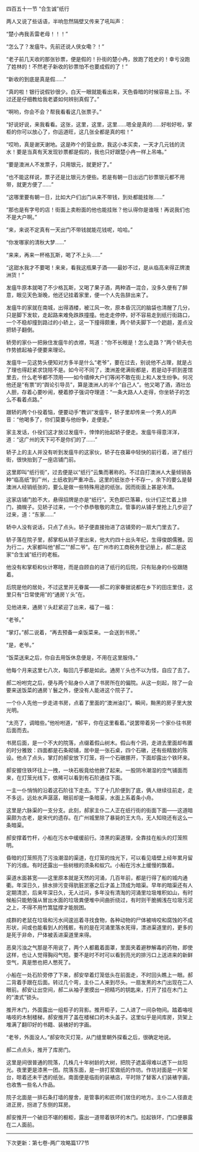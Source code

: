 

四百五十一节 “合生诚”纸行

两人又说了些话语，半响忽然隔壁又传来了吼叫声：

“楚小冉我丢雷老母！！！”

“怎么了？发瘟牛。先前还说人侠女嘞？！”

“老子前几天收的那张钞票，便是假的！扑街的楚小冉，放跑了姓史的！幸亏没跑了姓林的！不然老子新收的钞票怕不也要成假的了！”

“新收的到底是真是假……”

“真的啦！银行说假钞很少。白天一眼就能看出来，天色昏暗的时候容易上当。不过还是仔细教给我老婆如何辨别真假了。”

“啊哟，你会不会？帮我看看这几张票子。”

“好说好说，来我看看。这张，这里，这里，这里……嗯全是真的……好啦好啦，掌柜的你可以放心了，你运道旺，这几张全都是真的啦！”

“哎哟，真是谢天谢地。这是昨个的营业款，我这小本买卖，一天才几元钱的流水！要是当真有天发现钞票都是假的，我也只好跟楚小冉一样上吊咯。”

“要是澳洲人不发票子，只用银元，就更好了。”

“也不能这样说，票子还是比银元方便些。若是有朝一日出远门钞票银元都不用带，就更方便了……”

“这哪里要有朝一日，比如大户们出门从来不带钱，到处都能挂账……”

“那也是有字号的店！街面上卖粉面的他也能挂账？他认得你是谁哦！再说我们也不是大户啊。”

“来，来说不定真有一天出门不带钱就能花钱呢，哈哈。”

“你发哪家的清秋大梦……”

“来来，再来一杯格瓦斯，喝了不上头……”

“这甜水我才不要喝！来来，看我这瓶果子酒――最妙不过，是从临高来得正牌澳洲货！”

发瘟牛原本就喝了不少格瓦斯，又喝了果子酒，两种酒一混合，没多久便有了醉意，眼见天色渐晚，他还记挂着家里，便一个人先告辞出来了。

发瘟牛的家就在南城，出得酒楼，被江风一吹，原本昏沉沉的脑袋也清醒了几分，只是脚下发软，走起路来难免跌跌撞撞。他走走停停，好不容易走到纸行街路口，一个不稳却撞到路过的小轿上，这一下撞得颇重，两个轿夫脚下一个趔趄，差点没把轿子翻倒。

轿旁的家仆一把揪住发瘟牛的衣襟，骂道：“你不长眼是！怎么走路？”两个轿夫也作势掳起袖子便要来理论。

发瘟牛一见这势头便知对方多半是什么“老爷”，要在过去，别说他不占理，就是占了理也得赶紧求饶陪不是。如今可不同了，澳洲差佬满街都是，若是动手抓到差馆里去，什么老爷都不顶用――如今缙绅大户们等闲不敢在街上和人发生纷争。何况他还是“有票”的“舆论引导员”，算是澳洲人的半个“自己人”。他又喝了酒，酒壮怂人胆，存着心要吵闹，梗着脖子强词夺理道：“一条大路人人走得，你坐轿子的怎么不看着点路。”

跟轿的两个仆役着恼，便要动手“教训”发瘟牛，轿子里却传来一个男人的声音：“他喝多了，你们莫要与他纷争，走便是。”

家主发话，仆役们这才放过发瘟牛，悻悻的抬起轿子便走。发瘟牛得意洋洋，道：“这广州的天下可不是你们的了……”

轿子上的主人并没有听到发瘟牛的这家伙，轿子在夜幕中轻快的前行着，进了纸行街，很快抬到了一座店铺门前。

这里即叫“纸行街”，过去便是以“纸行”云集而著称的。不过自打澳洲人大量倾销各种“临高纸”到广州，土纸收到严重冲击。这里的纸张亦十不存一，余下的要么是替澳洲人经销纸张的，要么是做一些特殊用途的纸张。因而街面上甚是冷清。

这家店铺门脸不大，悬得招牌是亦是“纸行”。天色即已落幕，伙计们正忙着上排门，摘幌子。见轿子过来，一个个恭恭敬敬的肃立。管事的从铺子里抢上几步迎了过来，道：“东家……”

轿中人没有说话，只点了点头。轿子便直接抬进了店铺旁的一扇大门里去了。

轿子落在院子里，郝掌柜从轿子里出来，他大约四十出头年纪，生得俊朗儒雅。因为行二，大家都叫他“郝二”“郝二爷”。在广州市的工商税务登记册上，郝二是这家“合生诚”纸行的老板。

他没有和掌柜和伙计寒暄，而是自顾自的进了纸行的后院，只有贴身的仆役跟随着。

后院是他的居处，不过这里并无眷属――郝二的家眷据说都在乡下的田庄里住，这里只有“日常使用”的“通房丫头”在。

见他进来，通房丫头赶紧迎了出来，福了一福：

“老爷。”

“掌灯。”郝二说着，“再去预备一桌饭菜来。一会送到书房。”

“是，老爷。”

“饭菜送来之后，你自去用饭休息便是，不用在这里服侍。”

他每个月来这里七八次，每回几乎都是如此。通房丫头也不以为怪，自应了去了。

郝二吩咐完之后，便与两个贴身仆人进了书房所在的偏院。从这一刻起，除了一会要来送饭菜的通房丫鬟之外，便没有人能进这个院子了。

一个仆人先他一步走进书房，点着了里面的“澳洲油灯”。瞬间，黝黑的房子里大放光明。

“太亮了，调暗些。”他吩咐道，“郝平，你在这里看着。”说罢带着另一个家仆往书房后面而去。

书房后面，是一个不大的院落，点缀着假山树木。假山有个洞，走进去里面却布置的时分雅致：四面都是石条砌铺，居中是一张石桌，四个石礅，还有些精致的陈设。他点了点头，掌灯的郝安放下灯笼，将一个石礅挪开，下面却露出个铁环来。

郝安握住铁环往上一拽，一块石板竟给他掀了起来。一股阴冷潮湿的空气铺面而来，在灯笼光线下，依稀可以看到有石阶通往下面。

一主一仆悄悄的沿着这石阶往下走去。下了十几阶便到了底，俩人继续往前走，走不多远，远处水声潺潺，眼前却是一条暗渠，水面上系着条小舟。

这里是六脉渠的一支分支。此刻，郝家主仆二人正在纸行街的街面下面――这道暗渠颇为古老，是宋代的遗存。在广州城里除了暴毙的王大鸟，无人知晓还有这么一条暗渠。

郝安撑着竹杆，小船在污水中缓缓前行。漆黑的渠道理，全靠挂在船头的灯笼照明。

昏暗的灯笼照亮了污浊潮湿的渠道，在灯笼的烛光下，可以看见墙壁上经年累月留下的污痕。有时还露出一些树根的须条和蚁穴。小船在污水上缓慢的飘着。

渠道水面甚宽――这里原本就是天然的河涌，几百年前，都是行得了船的城内通衢。年深日久，排水排污变得肮脏淤塞之后才盖上顶成为暗渠。早年的暗渠还有人定期清淤，后来年深日久，无人过问，多年没有清淘的河涌里垃圾堆积如山，有时候船只能勉强从冒出水面的垃圾粪便堆中间曲折绕过，有时则干脆搁浅在垃圾污泥之上，不得不用竹篙猛撑才能脱困。

成群的老鼠在垃圾和污水间逡巡着寻找食物，各种动物的尸体被啃咬和腐蚀的不成形状，间或也能看到人的残骸，有的是在河涌里落水死得，漂进渠道里的，更多的是死于非命，尸体被丢进渠道里来得。

恶臭污浊之气那是不用说了，两个人都戴着面罩，里面夹着避秽解毒的药物，即使这样，也让人觉得胸闷气短。要不是时不时可以看到亮光的排污口上送进来的新鲜空气，真是憋也把人憋死了。

小船在一处石阶旁停了下来，郝安举着灯笼低头在前面走，不时回头瞧上一眼。郝二背着手跟在后面。转过几个弯，主仆二人来到尽头。一扇发黑的木门出现在二人眼前。郝安让出空间，郝二从袖子里摸出一把精巧的钥匙来，打开了挂在木门上的“澳式”锁头。

推开木门，外面露出一组柜子的背影。推开柜子，二人进了一间杂物间。踏着咯吱咯吱的木制楼梯，郝安推开了盖在楼梯口的木头盖子。这里似乎是间库房，货架上堆满了翻印好的书籍、装裱好的字画。

“老爷，外面没人。”郝安吹灭灯笼，从门缝里朝外探看之后，很确定地说。

郝二点点头，推开了库房门。

这里是间很普通的院落，几株几十年树龄的大树，把院子遮盖得难以透下一丝阳光。夜里更是漆黑一团。院落东面，是一排打浆做纸的作坊。作坊对面是一片架台，晾着还未干透的纸张。南面便是临街的装裱店，平时除了替客人们装裱字画，也收售一些名人作品。

院子北面是一排石条打墙的屋舍，是管事的和匠师们居住的地方。主仆二人径直走进正房，拐进了东侧的耳房。

郝安推开一个破旧不堪的橱柜，露出一道带着铁环的木门。拉起铁环，门口便暴露在二人面前。

----------------------------------

下次更新：第七卷-两广攻略篇177节

